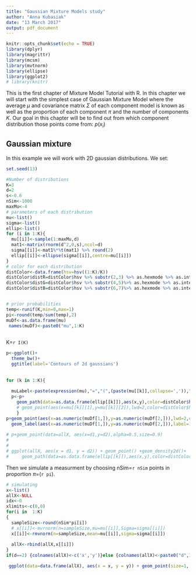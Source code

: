 ```yaml
---
title: "Gaussian Mixture Models study"
author: "Anna Kubasiak"
date: "13 March 2017"
output: pdf_document
---
```


```r
knitr::opts_chunk$set(echo = TRUE)
library(dplyr)
library(magrittr)
library(mcsm)
library(mvtnorm)
library(ellipse)
library(ggplot2)
# library(knitr)
```
This is the first chapter of Mixture Model Tutorial with R. In this chapter we will start with the simplest case of Gaussian Mixture Model where the average $\mu$ and covariance matrix $\Sigma$ of each component model is known as well as the proportion of each component $\pi$ and the number of components $K$. Our goal in this chapter will be to find out from which component distribution those points come from: $p(x_i)$

## Gaussian mixture 
In this example we will work with 2D gaussian distributions. We set:

```r
set.seed(13)

#Number of distributions
K=3
d=2
s<-0.6
nSim<-1000
maxMu<-4
# parameters of each distribution
mu<-list()
sigma<-list()
ellip<-list()
for (i in 1:K){
  mu[[i]]<-sample(1:maxMu,d)
  mat1<-matrix(rnorm(d^2,0,s),ncol=d)
  sigma[[i]]<-mat1%*%t(mat1) %>% round(2)
  ellip[[i]]<-ellipse(sigma[[i]],centre=mu[[i]])
}
# color for each distribution
distColor<-data.frame(hsv=hsv((1:K)/K))
distColor$distR=distColor$hsv %>% substr(2,3) %>% as.hexmode %>% as.integer
distColor$distG=distColor$hsv %>% substr(4,5)%>% as.hexmode %>% as.integer
distColor$distB=distColor$hsv %>% substr(6,7)%>% as.hexmode %>% as.integer


# prior probabilities 
temp<-runif(K,min=0,max=1)
pi<-round(temp/sum(temp),2) 
muDf<-as.data.frame(mu)
 names(muDf)<-paste0("mu",1:K)
 
```
K=`r I(K)`

```r

p<-ggplot()+ 
  theme_bw()+
  ggtitle(label='Contours of 2d gaussians')
  
 
for (k in 1:K){
  
  muLabel<-paste(expression(mu),"=","(",(paste(mu[[k]],collapse=',')),")",sep='')
  p<-p+
    geom_path(data=as.data.frame(ellip[[k]]),aes(x,y),color=distColor$hsv[k],lwd=1.5)
    # geom_point(aes(x=mu[[k]][1],y=mu[[k]][2]),lwd=2,color=distColor$hsv[k])
    }
p+geom_point(aes(x=as.numeric(muDf[1,]),y=as.numeric(muDf[2,])),lwd=2,color=distColor$hsv)+
  geom_label(aes(x=as.numeric(muDf[1,]),y=as.numeric(muDf[2,])),label=1:K,color=as.character(distColor$hsv),nudge_x=0.5)
    
# p+geom_point(data=allX, aes(x=d1,y=d2),alpha=0.5,size=0.9)
# 
# 
# ggplot(allX, aes(x = d1, y = d2)) + geom_point() +geom_density2d()+
#     geom_path(data=as.data.frame(ellip[[k]]),aes(x,y),color=distColor$hsv[k])
```

Then we simulate a measurment by choosing nSim=`r nSim` points in proportion $\pi$=(`r pi`).
```r
# simulating
x<-list()
allX<-NULL
idx<-0
xlimits<-c(0,0)
for(i in  1:K)
{
  sampleSize<-round(nSim*pi[i])
  # x[[i]]<-mvrnorm(n=sampleSize,mu=mu[[i]],Sigma=sigma[[i]])
  x[[i]]<-rmvnorm(n=sampleSize,mean=mu[[i]],sigma=sigma[[i]])
  
  allX<-rbind(allX,x[[i]])
}
if(d==2) {colnames(allX)<-c('x','y')}else {colnames(allX)<-paste0("d",1:d)}

 ggplot(data=data.frame(allX), aes(x = x, y = y)) + geom_point(size=1, alpha=1,color='black') +geom_density2d(lwd=0.7)+theme_bw()

```

